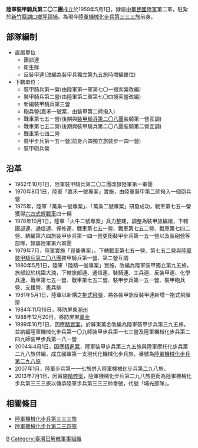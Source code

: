 {{unreferenced|time=2015-05-23T22:08:15+00:00}}
'''陸軍裝甲騎兵第二〇二團'''成立於1959年5月1日，隸屬[[中華民國陸軍|中華民國陸軍]]第二軍，駐紮於[[新竹縣|新竹縣]][[湖口鄉|湖口鄉]][[坪頂埔|坪頂埔]]。為現今[[陸軍機械化步兵第三三三旅|陸軍機械化步兵第三三三旅]]前身。

== 部隊編制 ==
*直屬單位：
**團部連
**衛生隊
**反裝甲連(改編為裝甲兵獨立第九五旅時增編單位)
*下轄單位：
**裝甲騎兵第一營(由陸軍第一軍第七〇一搜索營改編)
**裝甲騎兵第二營(由陸軍第二軍第七〇四搜索營改編)
**新編裝甲騎兵第三營
**砲兵營(嘉禾一號案，由裝甲第二師撥入)
**戰車第七五一營(後期與[[陸軍裝甲第五八六旅|裝甲騎兵第二〇八團]]裝騎第一營互調)
**戰車第七五二營(後期與裝甲騎兵第二〇八團裝騎第二營互調)
**戰車第七四二營
**裝甲步兵第一五一營(前身六四獨立旅裝步一四一營)
**裝甲砲兵營


==沿革==
*1962年10月1日，陸軍裝甲騎兵第二〇二團改隸陸軍第一軍團
*1970年8月1日，陸軍「嘉禾一號專案」實施，由陸軍裝甲第二師撥入一個砲兵營
*1975年，陸軍「萬乘一號專案」、「萬乘二號專案」研發成功，戰車第七五一營獲得[[六四式輕戰車|六四式輕戰車]]四十輛
*1978年10月1日，陸軍「火牛二號專案」兵力整建，調整為裝甲旅編組，下轄團部連、通信連、保修連、戰車第七五一營、戰車第七五二營、戰車第七四二營、納編第六四旅裝甲步兵第一四一營更銜裝甲步兵第一五一營以及裝砲營等部隊，隸屬陸軍第六軍團
*1979年7月，陸軍實施「崑崙專案」，下轄戰車第七五一營、第七五二營與[[陸軍裝甲第五八六旅|陸軍裝甲騎兵第二〇八團]]裝甲騎兵第一營、第二營互調
*1980年5月1日，陸軍「陸精一號專案」實施，改編為陸軍裝甲獨立第九五旅，旅部設於桃園大湳，下轄旅部連、通信連、裝騎連、工兵連、反裝甲連、化學兵連、戰車第七五一營、戰車第七五二營、裝甲步兵第一五一營、裝甲砲兵營、支援營、憲兵排
*1981年5月1日，陸軍以新購之[[拖式飛彈|拖式飛彈]]，將各裝甲旅反裝甲連新增一拖式飛彈排
*1984年11月16日，移防屏東[[潮州|潮州]]
*1988年12月20日，移防屏東[[萬金|萬金]]
*1999年10月1日，因應[[精實案|精實案]]，於屏東萬金改編為陸軍裝甲步兵第三九五旅，並納編陸軍機械化步兵第一〇九師裝甲步兵第一七三營及陸軍機械化步兵第二四九師裝甲步兵第一八一營
*2004年4月1日，因應[[精進案|精進案]]，陸軍裝甲步兵第三九五旅與陸軍摩托化步兵第二九八旅併編，成立國軍第一支現代化機械化步兵旅，番號為[[陸軍機械化步兵第三三三旅|陸軍機械化步兵第二九八旅]]
*2007年1月，陸軍步兵第一一七旅併入陸軍機械化步兵第二九八旅。
*2013年7月1日，因實施[[精粹案|精粹案]]，陸軍機械化步兵第二九八旅更銜為陸軍機械化步兵第三三三旅以傳承陸軍步兵第三三三師番號，代號「埔光部隊」。

==相關條目==
*[[陸軍機械化步兵第三三三旅|陸軍機械化步兵第三三三旅]]
*[[陸軍機械化步兵第二三四旅|陸軍機械化步兵第二三四旅]]

[[Category:中華民國陸軍|B]]
[[Category:臺灣已解散軍事組織|Category:臺灣已解散軍事組織]]